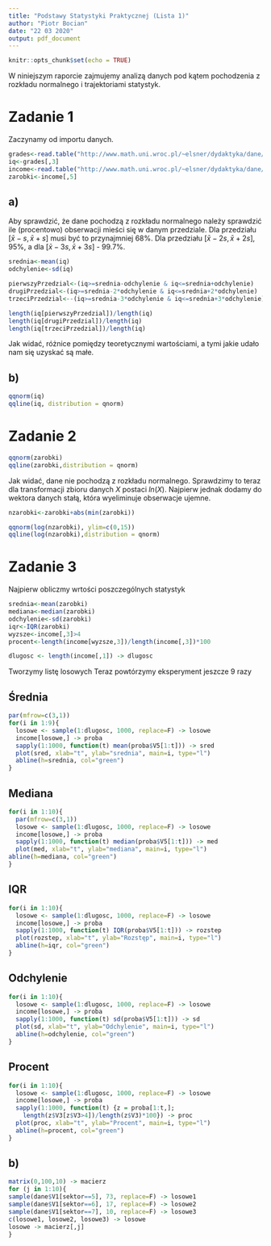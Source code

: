 ```yaml
---
title: "Podstawy Statystyki Praktycznej (Lista 1)"
author: "Piotr Bocian"
date: "22 03 2020"
output: pdf_document
---
```


```r
knitr::opts_chunk$set(echo = TRUE)
```

W niniejszym raporcie zajmujemy analizą danych pod kątem pochodzenia z rozkładu normalnego i trajektoriami statystyk.

# Zadanie 1

Zaczynamy od importu danych.
```r
grades<-read.table("http://www.math.uni.wroc.pl/~elsner/dydaktyka/dane/grades.txt")
iq<-grades[,3]
income<-read.table("http://www.math.uni.wroc.pl/~elsner/dydaktyka/dane/income.dat")
zarobki<-income[,5]
```

## a)
Aby sprawdzić, że dane pochodzą z rozkładu normalnego należy sprawdzić ile (procentowo) obserwacji mieści się w danym przedziale. Dla przedziału $[\bar{x} - s, \bar{x} +s]$ musi być to przynajmniej 68%. Dla przedziału $[\bar{x} - 2s, \bar{x} +2s]$, 95%, a dla $[\bar{x} - 3s, \bar{x} +3s]$ - 99.7%.  

```r
srednia<-mean(iq)
odchylenie<-sd(iq)

pierwszyPrzedzial<-(iq>=srednia-odchylenie & iq<=srednia+odchylenie)
drugiPrzedzial<-(iq>=srednia-2*odchylenie & iq<=srednia+2*odchylenie)
trzeciPrzedzial<--(iq>=srednia-3*odchylenie & iq<=srednia+3*odchylenie)

length(iq[pierwszyPrzedzial])/length(iq)
length(iq[drugiPrzedzial])/length(iq)
length(iq[trzeciPrzedzial])/length(iq)

```

Jak widać, różnice pomiędzy teoretycznymi wartościami, a tymi jakie udało nam się uzyskać są małe.

## b)
```r

qqnorm(iq)
qqline(iq, distribution = qnorm)
```
\newpage
# Zadanie 2

```r
qqnorm(zarobki)
qqline(zarobki,distribution = qnorm)
```

Jak widać, dane nie pochodzą z rozkładu normalnego.
Sprawdzimy to teraz dla transformacji zbioru danych $X$ postaci $ln(X)$. Najpierw jednak dodamy do wektora danych stałą, która wyeliminuje obserwacje ujemne.
```r
nzarobki<-zarobki+abs(min(zarobki))

qqnorm(log(nzarobki), ylim=c(0,15))
qqline(log(nzarobki),distribution = qnorm)
```


# Zadanie 3

Najpierw obliczmy wrtości poszczególnych statystyk

```r
srednia<-mean(zarobki)
mediana<-median(zarobki)
odchylenie<-sd(zarobki)
iqr<-IQR(zarobki)
wyzsze<-income[,3]>4
procent<-length(income[wyzsze,3])/length(income[,3])*100
```

```r
dlugosc <- length(income[,1]) -> dlugosc
```

Tworzymy listę losowych
Teraz powtórzymy eksperyment jeszcze 9 razy
\newpage

## Średnia

```r

par(mfrow=c(3,1))
for(i in 1:9){
  losowe <- sample(1:dlugosc, 1000, replace=F) -> losowe
  income[losowe,] -> proba
  sapply(1:1000, function(t) mean(proba$V5[1:t])) -> sred
  plot(sred, xlab="t", ylab="srednia", main=i, type="l")
  abline(h=srednia, col="green")
}

```

## Mediana

```r

for(i in 1:10){
  par(mfrow=c(3,1))
  losowe <- sample(1:dlugosc, 1000, replace=F) -> losowe
  income[losowe,] -> proba
  sapply(1:1000, function(t) median(proba$V5[1:t])) -> med
  plot(med, xlab="t", ylab="mediana", main=i, type="l")
abline(h=mediana, col="green")
}

```

## IQR

```r
for(i in 1:10){
  losowe <- sample(1:dlugosc, 1000, replace=F) -> losowe
  income[losowe,] -> proba
  sapply(1:1000, function(t) IQR(proba$V5[1:t])) -> rozstep
  plot(rozstep, xlab="t", ylab="Rozstęp", main=i, type="l")
  abline(h=iqr, col="green")
}

```

## Odchylenie

```r
for(i in 1:10){
  losowe <- sample(1:dlugosc, 1000, replace=F) -> losowe
  income[losowe,] -> proba
  sapply(1:1000, function(t) sd(proba$V5[1:t])) -> sd
  plot(sd, xlab="t", ylab="Odchylenie", main=i, type="l")
  abline(h=odchylenie, col="green")
}

```

## Procent

```r
for(i in 1:10){
  losowe <- sample(1:dlugosc, 1000, replace=F) -> losowe
  income[losowe,] -> proba
  sapply(1:1000, function(t) {z = proba[1:t,];
    length(z$V3[z$V3>4])/length(z$V3)*100}) -> proc
  plot(proc, xlab="t", ylab="Procent", main=i, type="l")
  abline(h=procent, col="green")
}

```

## b)

```r
matrix(0,100,10) -> macierz
for (j in 1:10){
sample(dane$V1[sektor==5], 73, replace=F) -> losowe1
sample(dane$V1[sektor==6], 17, replace=F) -> losowe2
sample(dane$V1[sektor==7], 10, replace=F) -> losowe3
c(losowe1, losowe2, losowe3) -> losowe
losowe -> macierz[,j]
}
```